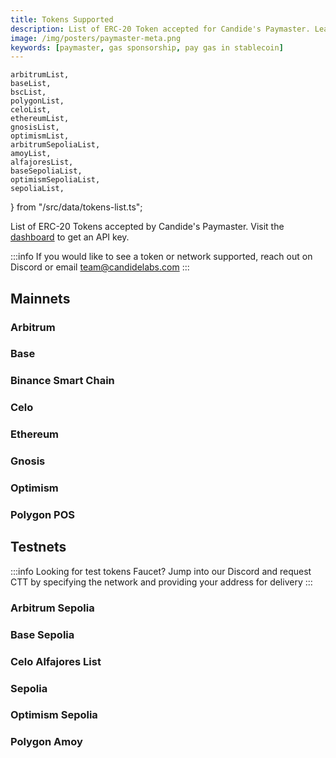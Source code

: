 ```yaml
---
title: Tokens Supported
description: List of ERC-20 Token accepted for Candide's Paymaster. Learn about sponsoring gas, and how to enable gas payments in stablecoins
image: /img/posters/paymaster-meta.png
keywords: [paymaster, gas sponsorship, pay gas in stablecoin]
---
```


    arbitrumList,
    baseList,
    bscList,
    polygonList,
    celoList,
    ethereumList,
    gnosisList,
    optimismList,
    arbitrumSepoliaList,
    amoyList,
    alfajoresList,
    baseSepoliaList,
    optimismSepoliaList,
    sepoliaList,
} from "/src/data/tokens-list.ts";

List of ERC-20 Tokens accepted by Candide's Paymaster. Visit the [dashboard](https://dashboard.candide.dev) to get an API key. 

:::info
If you would like to see a token or network supported, reach out on Discord or email team@candidelabs.com
:::

## Mainnets

### Arbitrum
<PaymasterSupportedToken items={arbitrumList}/>

### Base
<PaymasterSupportedToken items={baseList}/>

### Binance Smart Chain
<PaymasterSupportedToken items={bscList}/>

### Celo
<PaymasterSupportedToken items={celoList} />

### Ethereum
<PaymasterSupportedToken items={ethereumList} />

### Gnosis
<PaymasterSupportedToken items={gnosisList} />

### Optimism
<PaymasterSupportedToken items={optimismList} />

### Polygon POS
<PaymasterSupportedToken items={polygonList} />

## Testnets

:::info
Looking for test tokens Faucet? Jump into our Discord and request CTT by specifying the network and providing your address for delivery
:::

### Arbitrum Sepolia
<PaymasterSupportedToken items={arbitrumSepoliaList} />

### Base Sepolia
<PaymasterSupportedToken items={baseSepoliaList} />

### Celo Alfajores List
<PaymasterSupportedToken items={alfajoresList} />

### Sepolia
<PaymasterSupportedToken items={sepoliaList} />

### Optimism Sepolia
<PaymasterSupportedToken items={optimismSepoliaList} />

### Polygon Amoy
<PaymasterSupportedToken items={amoyList} />
